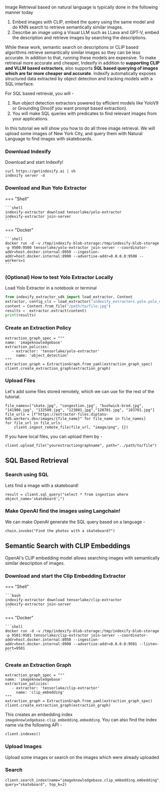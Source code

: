 Image Retrieval based on natural language is typically done in the following manner today

1. Embed images with CLIP, embed the query using the same model and do KNN search to retrieve semantically similar images.
2. Describe an image using a Visual LLM such as LLava and GPT-V, embed the description and retrieve images by searching the descriptions.

While these work, semantic search on descriptions or CLIP based algorithms retrieve semantically similar images so they can be less accurate. In addition to that, running these models are expensive. To make retrieval more accurate and cheaper, Indexify in addition to **supporting CLIP and VLLM based extractors**, also supports **SQL based querying of images which are far more cheaper and accurate**. Indexify automatically exposes structured data extracted by object detection and tracking models with a SQL interface.

For SQL based retrieval, you will -

1. Run object detection extractors powered by efficient models like YoloV9 or Grounding Dino(if you want prompt based extraction).
2. You will make SQL queries with predicates to find relevant images from your applications.

In this tutorial we will show you how to do all three image retrieval. We will upload some images of New York City, and query them with Natural Language to find images with skateboards.

### Download Indexify
Download and start Indexify!
```
curl https://getindexify.ai | sh
indexify server -d 
```

### Download and Run Yolo Extractor
=== "Shell"

    ```shell
    indexify-extractor download tensorlake/yolo-extractor
    indexify-extractor join-server
    ```

=== "Docker"

    ```shell
    docker run -d -v /tmp/indexify-blob-storage:/tmp/indexify-blob-storage -p 9500:9500 tensorlake/yolo-extractor join-server --coordinator-addr=host.docker.internal:8950 --ingestion-addr=host.docker.internal:8900 --advertise-addr=0.0.0.0:9500 --workers=1
    ```


### (Optional) How to test Yolo Extractor Locally
Load Yolo Extractor in a notebook or terminal
```python
from indexify_extractor_sdk import load_extractor, Content
extractor, config_cls = load_extractor("indexify_extractors.yolo.yolo_extractor:YoloExtractor")
content = Content.from_file("/path/to/file.jpg")
results =  extractor.extract(content)
print(results)
```

### Create an Extraction Policy
```
extraction_graph_spec = """
name: 'imageknowledgebase'
extraction_policies:
   - extractor: 'tensorlake/yolo-extractor'
     name: 'object_detection'
"""
extraction_graph = ExtractionGraph.from_yaml(extraction_graph_spec)
client.create_extraction_graph(extraction_graph)
```

### Upload Files
Let's add some files stored remotely, which we can use for the rest of the tutorial.
```
file_names=["skate.jpg", "congestion.jpg", "bushwick-bred.jpg", "141900.jpg", "132500.jpg", "123801.jpg","120701.jpg", "103701.jpg"]
file_urls = [f"https://extractor-files.diptanu-6d5.workers.dev/images/{file_name}" for file_name in file_names]
for file_url in file_urls:
    client.ingest_remote_file(file_url, "image/png", {})
```
If you have local files, you can upload them by -
```
client.upload_file("yourextractiongraphname", path="../path/to/file")
```


## SQL Based Retrieval 
### Search using SQL
Lets find a image with a skateboard! 
```
result = client.sql_query("select * from ingestion where object_name='skateboard';")
```

### Make OpenAI find the images using Langchain! 
We can make OpenAI generate the SQL query based on a language -
```
chain.invoke("Find the photos with a skateboard?")
```
## Semantic Search with CLIP Embeddings
OpenAI's CLIP embedding model allows searching images with semantically similar description of images. 

### Download and start the Clip Embedding Extractor

=== "Shell"

    ```bash
    indexify-extractor download tensorlake/clip-extractor
    indexify-extractor join-server
    ```
=== "Docker"

    ```shell
    docker run -d -v /tmp/indexify-blob-storage:/tmp/indexify-blob-storage -p 9501:9501 tensorlake/clip-extractor join-server --coordinator-addr=host.docker.internal:8950 --ingestion-addr=host.docker.internal:8900 --advertise-addr=0.0.0.0:9501 --listen-port=9501
    ```


### Create an Extraction Graph 
```
extraction_graph_spec = """
name: 'imageknowledgebase'
extraction_policies:
   - extractor: 'tensorlake/clip-extractor'
     name: 'clip_embedding'
"""
extraction_graph = ExtractionGraph.from_yaml(extraction_graph_spec)
client.create_extraction_graph(extraction_graph)
```
This creates an embedding index `imageknowledgebase.clip_embedding.embedding`. You can also find the index name via the following API - 

```
client.indexes()
```

### Upload Images
Upload some images or search on the images which were already uploaded

### Search
```
client.search_index(name="imageknowledgebase.clip_embedding.embedding", query="skateboard", top_k=2)
```
